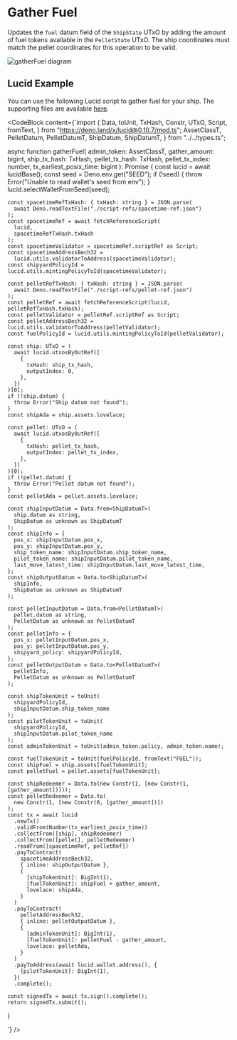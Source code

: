 
# Gather Fuel

Updates the `fuel` datum field of the `ShipState` UTxO by adding the amount of fuel tokens available in the `PelletState` UTxO. The ship coordinates must match the pellet coordinates for this operation to be valid.

![gatherFuel diagram](/txs/gather-fuel.png)

## Lucid Example

You can use the following Lucid script to gather fuel for your ship. The supporting files are available [here](https://github.com/txpipe/asteria/tree/main/offchain).

<CodeBlock content={`import {
    Data,
    toUnit,
    TxHash,
    Constr,
    UTxO,
    Script,
    fromText,
  } from "https://deno.land/x/lucid@0.10.7/mod.ts";
    AssetClassT,
    PelletDatum,
    PelletDatumT,
    ShipDatum,
    ShipDatumT,
  } from "../../types.ts";

  async function gatherFuel(
    admin_token: AssetClassT,
    gather_amount: bigint,
    ship_tx_hash: TxHash,
    pellet_tx_hash: TxHash,
    pellet_tx_index: number,
    tx_earliest_posix_time: bigint
  ): Promise<TxHash> {
    const lucid = await lucidBase();
    const seed = Deno.env.get("SEED");
    if (!seed) {
      throw Error("Unable to read wallet's seed from env");
    }
    lucid.selectWalletFromSeed(seed);

    const spacetimeRefTxHash: { txHash: string } = JSON.parse(
      await Deno.readTextFile("./script-refs/spacetime-ref.json")
    );
    const spacetimeRef = await fetchReferenceScript(
      lucid,
      spacetimeRefTxHash.txHash
    );
    const spacetimeValidator = spacetimeRef.scriptRef as Script;
    const spacetimeAddressBech32 =
      lucid.utils.validatorToAddress(spacetimeValidator);
    const shipyardPolicyId = lucid.utils.mintingPolicyToId(spacetimeValidator);

    const pelletRefTxHash: { txHash: string } = JSON.parse(
      await Deno.readTextFile("./script-refs/pellet-ref.json")
    );
    const pelletRef = await fetchReferenceScript(lucid, pelletRefTxHash.txHash);
    const pelletValidator = pelletRef.scriptRef as Script;
    const pelletAddressBech32 = lucid.utils.validatorToAddress(pelletValidator);
    const fuelPolicyId = lucid.utils.mintingPolicyToId(pelletValidator);

    const ship: UTxO = (
      await lucid.utxosByOutRef([
        {
          txHash: ship_tx_hash,
          outputIndex: 0,
        },
      ])
    )[0];
    if (!ship.datum) {
      throw Error("Ship datum not found");
    }
    const shipAda = ship.assets.lovelace;

    const pellet: UTxO = (
      await lucid.utxosByOutRef([
        {
          txHash: pellet_tx_hash,
          outputIndex: pellet_tx_index,
        },
      ])
    )[0];
    if (!pellet.datum) {
      throw Error("Pellet datum not found");
    }
    const pelletAda = pellet.assets.lovelace;

    const shipInputDatum = Data.from<ShipDatumT>(
      ship.datum as string,
      ShipDatum as unknown as ShipDatumT
    );
    const shipInfo = {
      pos_x: shipInputDatum.pos_x,
      pos_y: shipInputDatum.pos_y,
      ship_token_name: shipInputDatum.ship_token_name,
      pilot_token_name: shipInputDatum.pilot_token_name,
      last_move_latest_time: shipInputDatum.last_move_latest_time,
    };
    const shipOutputDatum = Data.to<ShipDatumT>(
      shipInfo,
      ShipDatum as unknown as ShipDatumT
    );

    const pelletInputDatum = Data.from<PelletDatumT>(
      pellet.datum as string,
      PelletDatum as unknown as PelletDatumT
    );
    const pelletInfo = {
      pos_x: pelletInputDatum.pos_x,
      pos_y: pelletInputDatum.pos_y,
      shipyard_policy: shipyardPolicyId,
    };
    const pelletOutputDatum = Data.to<PelletDatumT>(
      pelletInfo,
      PelletDatum as unknown as PelletDatumT
    );

    const shipTokenUnit = toUnit(
      shipyardPolicyId,
      shipInputDatum.ship_token_name
    );
    const pilotTokenUnit = toUnit(
      shipyardPolicyId,
      shipInputDatum.pilot_token_name
    );
    const adminTokenUnit = toUnit(admin_token.policy, admin_token.name);

    const fuelTokenUnit = toUnit(fuelPolicyId, fromText("FUEL"));
    const shipFuel = ship.assets[fuelTokenUnit];
    const pelletFuel = pellet.assets[fuelTokenUnit];

    const shipRedeemer = Data.to(new Constr(1, [new Constr(1, [gather_amount])]));
    const pelletRedeemer = Data.to(
      new Constr(1, [new Constr(0, [gather_amount])])
    );
    const tx = await lucid
      .newTx()
      .validFrom(Number(tx_earliest_posix_time))
      .collectFrom([ship], shipRedeemer)
      .collectFrom([pellet], pelletRedeemer)
      .readFrom([spacetimeRef, pelletRef])
      .payToContract(
        spacetimeAddressBech32,
        { inline: shipOutputDatum },
        {
          [shipTokenUnit]: BigInt(1),
          [fuelTokenUnit]: shipFuel + gather_amount,
          lovelace: shipAda,
        }
      )
      .payToContract(
        pelletAddressBech32,
        { inline: pelletOutputDatum },
        {
          [adminTokenUnit]: BigInt(1),
          [fuelTokenUnit]: pelletFuel - gather_amount,
          lovelace: pelletAda,
        }
      )
      .payToAddress(await lucid.wallet.address(), {
        [pilotTokenUnit]: BigInt(1),
      })
      .complete();

    const signedTx = await tx.sign().complete();
    return signedTx.submit();
  }

`} />
